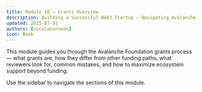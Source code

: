 ```yaml
---
title: Module 10 — Grants Overview
description: Building a Successful Web3 Startup — Navigating Avalanche Foundation Grants
updated: 2025-07-31
authors: [nicolasarnedo]
icon: Book
---
```


This module guides you through the Avalanche Foundation grants process — what grants are, how they differ from other funding paths, what reviewers look for, common mistakes, and how to maximize ecosystem support beyond funding.

Use the sidebar to navigate the sections of this module.